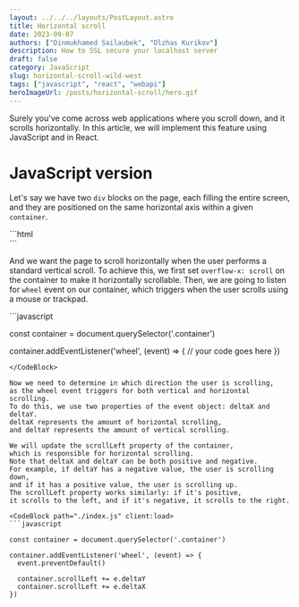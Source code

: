 ```yaml
---
layout: ../../../layouts/PostLayout.astro
title: Horizontal scroll
date: 2023-09-07
authors: ["Dinmukhamed Sailaubek", "Olzhas Kurikov"]
description: How to SSL secure your localhost server
draft: false
category: JavaScript
slug: horizontal-scroll-wild-west
tags: ["javascript", "react", "webapi"]
heroImageUrl: /posts/horizontal-scroll/hero.gif
---
```


Surely you've come across web applications where you scroll down,
and it scrolls horizontally. 
In this article, we will implement this feature using JavaScript and in React.

# JavaScript version

Let's say we have two `div` blocks on the page, 
each filling the entire screen, 
and they are positioned on the same horizontal axis within a given `container`.

<CodeBlock path="./index.html" client:load>
```html

<div class="container">
  <div class="page page-1"></div>
  <div class="page page-2"></div>
</div>
```
</CodeBlock>


And we want the page to scroll horizontally 
when the user performs a standard vertical scroll. 
To achieve this, we first set `overflow-x: scroll` on the container 
to make it horizontally scrollable. 
Then, we are going to listen for `wheel` event on our container, 
which triggers when the user scrolls using a mouse or trackpad.

<CodeBlock path="./index.js" client:load>
```javascript

const container = document.querySelector('.container')

container.addEventListener('wheel', (event) => {
  // your code goes here
})
```
</CodeBlock>

Now we need to determine in which direction the user is scrolling, 
as the wheel event triggers for both vertical and horizontal scrolling. 
To do this, we use two properties of the event object: deltaX and deltaY. 
deltaX represents the amount of horizontal scrolling, 
and deltaY represents the amount of vertical scrolling.

We will update the scrollLeft property of the container, 
which is responsible for horizontal scrolling. 
Note that deltaX and deltaY can be both positive and negative. 
For example, if deltaY has a negative value, the user is scrolling down, 
and if it has a positive value, the user is scrolling up. 
The scrollLeft property works similarly: if it's positive, 
it scrolls to the left, and if it's negative, it scrolls to the right.

<CodeBlock path="./index.js" client:load>
```javascript

const container = document.querySelector('.container')

container.addEventListener('wheel', (event) => {
  event.preventDefault()

  container.scrollLeft += e.deltaY
  container.scrollLeft += e.deltaX
})
```
</CodeBlock>